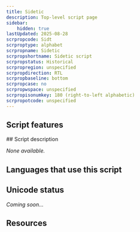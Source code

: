 ```yaml
---
title: Sidetic
description: Top-level script page
sidebar:
    hidden: true
lastUpdated: 2025-08-28
scrpropcode: Sidt
scrproptype: alphabet
scrpropname: Sidetic
scrpropshortname: Sidetic script
scrpropstatus: Historical
scrpropregion: unspecified
scrpropdirection: RTL
scrpropbaseline: bottom
scrpropcase: no
scrpropwspace: unspecified
scrpropisonumkey: 180 (right-to-left alphabetic)
scrpropotcode: unspecified
---
```



## Script features

<ScriptInfo />
## Script description

_None available._

## Languages that use this script

<WsList script='Sidt' wsMax='5' />

## Unicode status

_Coming soon..._

## Resources

<ScriptResources detailSummary='seemore' />

